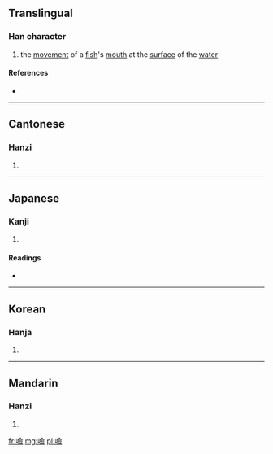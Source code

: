 ==Translingual==

===Han character===
{{Han char|rn=30|rad=口|as=13|sn=16|four=6808<sub>6</sub>|canj=口人一人 (ROMO)}}

# the [[movement]] of a [[fish]]'s [[mouth]] at the [[surface]] of the [[water]]

====References====
* {{Han ref|kx=0209.160|dkj=04350|dj=0432.020|hdz=10693.020|uh=565E|ud=22110|bh=E945|bd=59717}}

----

==Cantonese==

===Hanzi===
{{yue-hanzi|jyut=|y=yim2}}

# {{defn|Cantonese|sort=口13}}

----

==Japanese==

===Kanji===
{{ja-kanji|grade=|rs=口13}}

# {{defn|Japanese|sort=口13}}

====Readings====
* {{ja-readings|on=[[げん]] (gen)|kun=[[あぎとう]] (agitou), [[はげしい]] (hageshii)}}

----

==Korean==

===Hanja===
{{ko-hanja|hangeul=엄|rv=eom|mr=ŏm}}

# {{defn|Korean|sort=口13}}

----

==Mandarin==

===Hanzi===
{{cmn-hanzi|pin=[[yǎn]] ([[yan3]])|wg=yen<sup>3</sup>}}

# {{defn|Mandarin|sort=口13}}

[[fr:噞]]
[[mg:噞]]
[[pl:噞]]